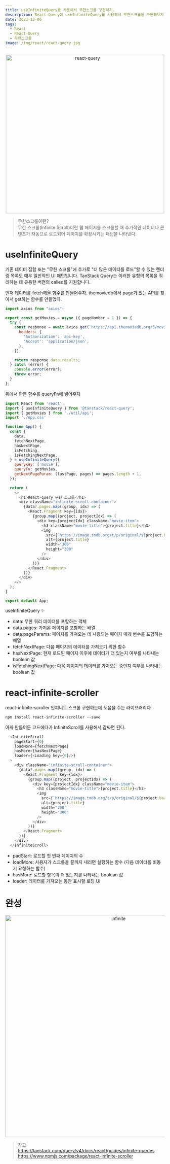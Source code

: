 ```yaml
---
title: useInfiniteQuery를 사용해서 무한스크롤 구현하기.
description: React-Query에 useInfiniteQuery를 사용해서 무한스크롤을 구현해보자.
date: 2023-12-06
tags:
  - React
  - React-Query
  - 무한스크롤
image: /img/react/react-query.jpg
---
```


<p align="center">
  <img src="/img/react/react-query.jpg" alt="react-query" width="500"/>
</p>

> 무한스크롤이란?  
무한 스크롤(Infinite Scroll)이란 웹 페이지를 스크롤할 때 추가적인 데이터나 콘텐츠가 자동으로 로드되어 페이지를 확장시키는 패턴을 나타낸다.  

# useInfiniteQuery
기존 데이터 집합 또는 "무한 스크롤"에 추가로 "더 많은 데이터를 로드"할 수 있는 렌더링 목록도 매우 일반적인 UI 패턴입니다. 
TanStack Query는 이러한 유형의 목록을 쿼리하는 데 유용한 버전의 called를 지원합니다.

먼저 데이터를 fetch해올 함수를 만들어주자. themoviedb에서 page가 있는 API를 찾아서 get하는 함수를 만들었다.

```js
import axios from "axios";

export const getMovies = async ({ pageNumber = 1 }) => {
  try {
    const response = await axios.get(`https://api.themoviedb.org/3/movie/popular?language=en-US&page=${pageNumber}`, {
      headers: {
        'Authorization': 'api-key',
        'Accept': 'application/json',
      },
    });

    return response.data.results;
  } catch (error) {
    console.error(error);
    throw error;
  }
};
```
위에서 만든 함수를 queryFn에 넣어주자

```js
import React from 'react';
import { useInfiniteQuery } from '@tanstack/react-query';
import { getMovies } from './util/api';
import './App.css'

function App() {
  const {
    data,
    fetchNextPage,
    hasNextPage,
    isFetching,
    isFetchingNextPage,
  } = useInfiniteQuery({
    queryKey: ['movie'],
    queryFn: getMovies,
    getNextPageParam: (lastPage, pages) => pages.length + 1,
  });

  return (
    <>
      <h1>React-query 무한 스크롤</h1>
      <div className="infinite-scroll-container">
        {data?.pages.map((group, idx) => (
          <React.Fragment key={idx}>
            {group.map((project, projectIdx) => (
              <div key={projectIdx} className="movie-item">
                <h3 className="movie-title">{project.title}</h3>
                <img
                  src={`https://image.tmdb.org/t/p/original/${project.backdrop_path}`}
                  alt={project.title}
                  width="300"
                  height="300"
                />
              </div>
            ))}
          </React.Fragment>
        ))}
      </div>
    </>
  );
}

export default App;
```
useInfiniteQuery ✨

* data: 무한 쿼리 데이터를 포함하는 객체
* data.pages: 가져온 페이지를 포함하는 배열
* data.pageParams: 페이지를 가져오는 데 사용되는 페이지 매개 변수를 포함하는 배열
* fetchNextPage:  다음 페이지의 데이터를 가져오기 위한 함수
* hasNextPage: 현재 로드된 페이지 이후에 데이터가 더 있는지 여부를 나타내는 boolean 값
* isFetchingNextPage: 다음 페이지의 데이터를 가져오는 중인지 여부를 나타내는 boolean 값

# react-infinite-scroller
react-infinite-scroller 인피니트 스크롤 구현하는데 도움을 주는 라이브러리다
```
npm install react-infinite-scroller --save
```
아까 만들어둔 코드에다가 InfiniteScroll를 사용해서 감싸면 된다.
```js
  <InfiniteScroll
    pageStart={0}
    loadMore={fetchNextPage}
    hasMore={hasNextPage}
    loader={<Loading key={0}/>}
  >
    <div className="infinite-scroll-container">
      {data?.pages.map((group, idx) => (
        <React.Fragment key={idx}>
          {group.map((project, projectIdx) => (
            <div key={projectIdx} className="movie-item">
              <h3 className="movie-title">{project.title}</h3>
              <img
                src={`https://image.tmdb.org/t/p/original/${project.backdrop_path}`}
                alt={project.title}
                width="300"
                height="300"
              />
            </div>
          ))}
        </React.Fragment>
      ))}
    </div>
  </InfiniteScroll>
```

* padStart: 로드할 첫 번째 페이지의 수
* loadMore: 사용자가 스크롤을 끝까지 내리면 실행하는 함수 (다음 데이터를 비동기 요청하는 함수)
* hasMore: 로드할 항목이 더 있는지를 나타내는 boolean 값
* loader: 데이터를 가져오는 동안 표시할 로딩 UI

# 완성

<p align="center">
  <img src="/img/react/infinite.gif" alt="infinite" width="700"/>
</p>

> 참고  
https://tanstack.com/query/v4/docs/react/guides/infinite-queries  
https://www.npmjs.com/package/react-infinite-scroller